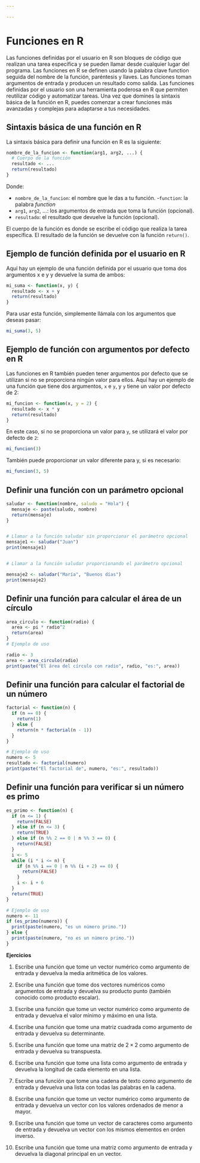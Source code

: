 ---

---
# Funciones en R {#functions}

Las funciones definidas por el usuario en R son bloques de código que realizan una tarea específica y se pueden llamar desde cualquier lugar del programa. Las funciones en R se definen usando la palabra clave function seguida del nombre de la función, paréntesis y llaves. Las funciones toman argumentos de entrada y producen un resultado como salida.
Las funciones definidas por el usuario son una herramienta poderosa en R que permiten reutilizar código y automatizar tareas. Una vez que domines la sintaxis básica de la función en R, puedes comenzar a crear funciones más avanzadas y complejas para adaptarse a tus necesidades. 

## Sintaxis básica de una función en R
La sintaxis básica para definir una función en R es la siguiente:

```{r}
nombre_de_la_funcion <- function(arg1, arg2, ...) {
  # Cuerpo de la función
  resultado <- ...
  return(resultado)
}

```

Donde:

- `nombre_de_la_funcion`: el nombre que le das a tu función.
-`function`: la palabra *function*
- `arg1`, `arg2`, ...: los argumentos de entrada que toma la función (opcional).
- `resultado`: el resultado que devuelve la función (opcional).

El cuerpo de la función es donde se escribe el código que realiza la tarea específica. El resultado de la función se devuelve con la función `return()`.

## Ejemplo de función definida por el usuario en R

Aquí hay un ejemplo de una función definida por el usuario que toma dos argumentos x e y y devuelve la suma de ambos:


```{r}
mi_suma <- function(x, y) {
  resultado <- x + y
  return(resultado)
}

```

Para usar esta función, simplemente llámala con los argumentos que deseas pasar:

```{r}
mi_suma(3, 5)

```

## Ejemplo de función con argumentos por defecto en R
Las funciones en R también pueden tener argumentos por defecto que se utilizan si no se proporciona ningún valor para ellos. Aquí hay un ejemplo de una función que tiene dos argumentos, `x` e `y`, y `y` tiene un valor por defecto de 2:


```{r}
mi_funcion <- function(x, y = 2) {
  resultado <- x * y
  return(resultado)
}
```

En este caso, si no se proporciona un valor para `y`, se utilizará el valor por defecto de `2`:
```{r}
mi_funcion(3)
```

También puede proporcionar un valor diferente para y, si es necesario:



```{r}
mi_funcion(3, 5)
```


## Definir una función con un parámetro opcional

```{r}
saludar <- function(nombre, saludo = "Hola") {
  mensaje <- paste(saludo, nombre)
  return(mensaje)
}


# Llamar a la función saludar sin proporcionar el parámetro opcional
mensaje1 <- saludar("Juan")
print(mensaje1)


# Llamar a la función saludar proporcionando el parámetro opcional

mensaje2 <- saludar("María", "Buenos días")
print(mensaje2)
```

## Definir una función para calcular el área de un círculo

```{r}
area_circulo <- function(radio) {
  area <- pi * radio^2
  return(area)
}
# Ejemplo de uso

radio <- 3
area <- area_circulo(radio)
print(paste("El área del círculo con radio", radio, "es:", area))
```

## Definir una función para calcular el factorial de un número

```{r}
factorial <- function(n) {
  if (n == 0) {
    return(1)
  } else {
    return(n * factorial(n - 1))
  }
}

# Ejemplo de uso
numero <- 5
resultado <- factorial(numero)
print(paste("El factorial de", numero, "es:", resultado))
```

## Definir una función para verificar si un número es primo

```{r}
es_primo <- function(n) {
  if (n <= 1) {
    return(FALSE)
  } else if (n <= 3) {
    return(TRUE)
  } else if (n %% 2 == 0 | n %% 3 == 0) {
    return(FALSE)
  }
  i <- 5
  while (i * i <= n) {
    if (n %% i == 0 | n %% (i + 2) == 0) {
      return(FALSE)
    }
    i <- i + 6
  }
  return(TRUE)
}

# Ejemplo de uso
numero <- 11
if (es_primo(numero)) {
  print(paste(numero, "es un número primo."))
} else {
  print(paste(numero, "no es un número primo."))
}
```



**Ejercicios**

1. Escribe una función que tome un vector numérico como argumento de entrada y devuelva la media aritmética de los valores.

2. Escribe una función que tome dos vectores numéricos como argumentos de entrada y devuelva su producto punto (también conocido como producto escalar).

3. Escribe una función que tome un vector numérico como argumento de entrada y devuelva el valor mínimo y máximo en una lista.

4. Escribe una función que tome una matriz cuadrada como argumento de entrada y devuelva su determinante.

5. Escribe una función que tome una matriz de $2 \times 2$ como argumento de entrada y devuelva su transpuesta.

6. Escribe una función que tome una lista como argumento de entrada y devuelva la longitud de cada elemento en una lista.

7. Escribe una función que tome una cadena de texto como argumento de entrada y devuelva una lista con todas las palabras en la cadena.

8. Escribe una función que tome un vector numérico como argumento de entrada y devuelva un vector con los valores ordenados de menor a mayor.

9. Escribe una función que tome un vector de caracteres como argumento de entrada y devuelva un vector con los mismos elementos en orden inverso.

10. Escribe una función que tome una matriz como argumento de entrada y devuelva la diagonal principal en un vector.


